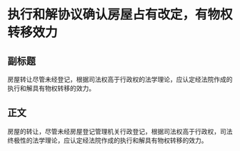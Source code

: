 # 执行和解协议确认房屋占有改定，有物权转移效力
## 副标题
房屋转让尽管未经登记，根据司法权高于行政权的法学理论，应认定经法院作成的执行和解具有物权转移的效力。
## 正文
房屋的转让，尽管未经房屋登记管理机关行政登记，根据司法权高于行政权，司法终极性的法学理论，应认定经法院作成的执行和解具有物权转移的效力。